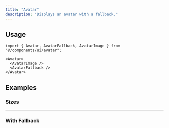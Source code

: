 ```yaml
---
title: "Avatar"
description: "Displays an avatar with a fallback."
---
```


<Preview name="avatar-demo" />

## Usage

```tsx title="Imports"
import { Avatar, AvatarFallback, AvatarImage } from "@/components/ui/avatar";
```

```tsx title="Anatomy"
<Avatar>
  <AvatarImage />
  <AvatarFallback />
</Avatar>
```

## Examples

### Sizes

<Preview name="avatar-sizes" />

---

### With Fallback

<Preview name="avatar-fallback" />
